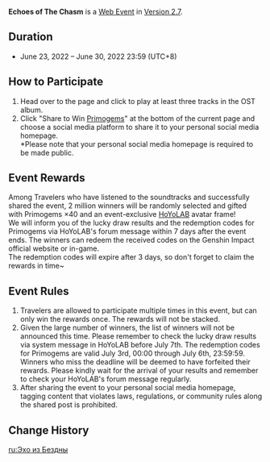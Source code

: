 {{EventTabs
|story = false
}}
{{Event
|name              = Echoes of The Chasm
|image             = Echoes of The Chasm.png
|type              = Web
|type2             = <!--Flagship/Login/Submission-->
|time_known        = yes
|time_start        = 2022-06-23 13:00:00
|time_start_offset = GMT+8
|time_end          = 2022-06-30 23:59:59
|time_end_offset   = GMT+8
|link              = https://genshin.hoyoverse.com/en/news/detail/21709
|link2             = https://www.hoyolab.com/topicDetail/2525
|link2name         = Event Page
}}
{{Description|The endless tunnels are paved with layers of soil and mud. Venture down valleys and canyons, follow the luminescent light, and awaken the echoes of ancient times.}}
'''Echoes of The Chasm''' is a [[Web Event]] in [[Version 2.7]].

==Duration==
* June 23, 2022 – June 30, 2022 23:59 (UTC+8)

==How to Participate==
# Head over to the page and click to play at least three tracks in the OST album.
# Click "Share to Win [[Primogems]]" at the bottom of the current page and choose a social media platform to share it to your personal social media homepage.<br />*Please note that your personal social media homepage is required to be made public.

==Event Rewards==
Among Travelers who have listened to the soundtracks and successfully shared the event, 2 million winners will be randomly selected and gifted with Primogems ×40 and an event-exclusive [[HoYoLAB]] avatar frame!<br />
We will inform you of the lucky draw results and the redemption codes for Primogems via HoYoLAB's forum message within 7 days after the event ends. The winners can redeem the received codes on the Genshin Impact official website or in-game.<br />
The redemption codes will expire after 3 days, so don't forget to claim the rewards in time~

==Event Rules==
# Travelers are allowed to participate multiple times in this event, but can only win the rewards once. The rewards will not be stacked.
# Given the large number of winners, the list of winners will not be announced this time. Please remember to check the lucky draw results via system message in HoYoLAB before July 7th. The redemption codes for Primogems are valid July 3rd, 00:00 through July 6th, 23:59:59. Winners who miss the deadline will be deemed to have forfeited their rewards. Please kindly wait for the arrival of your results and remember to check your HoYoLAB's forum message regularly.
# After sharing the event to your personal social media homepage, tagging content that violates laws, regulations, or community rules along the shared post is prohibited.

==Change History==
{{Change History|2.7}}
[[ru:Эхо из Бездны]]